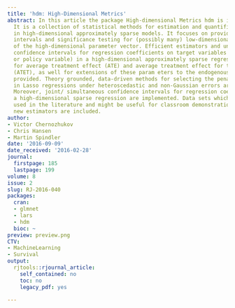 ```yaml
---
title: 'hdm: High-Dimensional Metrics'
abstract: In this article the package High-dimensional Metrics hdm is introduced.
  It is a collection of statistical methods for estimation and quantification of uncertainty
  in high-dimensional approximately sparse models. It focuses on providing confidence
  intervals and significance testing for (possibly many) low-dimensional subcomponents
  of the high-dimensional parameter vector. Efficient estimators and uniformly valid
  confidence intervals for regression coefficients on target variables (e.g., treatment
  or policy variable) in a high-dimensional approximately sparse regression model,
  for average treatment effect (ATE) and average treatment effect for the treated
  (ATET), as well for extensions of these param eters to the endogenous setting are
  provided. Theory grounded, data-driven methods for selecting the penalization parameter
  in Lasso regressions under heteroscedastic and non-Gaussian errors are implemented.
  Moreover, joint/ simultaneous confidence intervals for regression coefficients of
  a high-dimensional sparse regression are implemented. Data sets which have been
  used in the literature and might be useful for classroom demonstration and for testing
  new estimators are included.
author:
- Victor Chernozhukov
- Chris Hansen
- Martin Spindler
date: '2016-09-09'
date_received: '2016-02-28'
journal:
  firstpage: 185
  lastpage: 199
volume: 8
issue: 2
slug: RJ-2016-040
packages:
  cran:
  - glmnet
  - lars
  - hdm
  bioc: ~
preview: preview.png
CTV:
- MachineLearning
- Survival
output:
  rjtools::rjournal_article:
    self_contained: no
    toc: no
    legacy_pdf: yes

---
```

